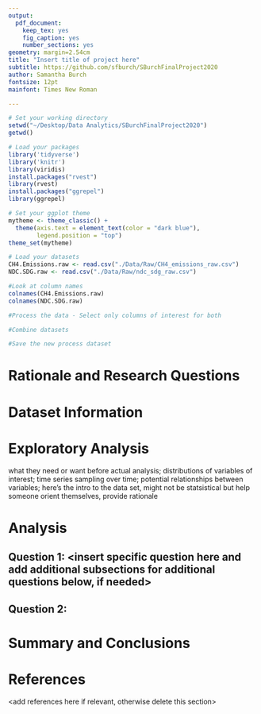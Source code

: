 ```yaml
---
output: 
  pdf_document:
    keep_tex: yes
    fig_caption: yes
    number_sections: yes
geometry: margin=2.54cm
title: "Insert title of project here"
subtitle: https://github.com/sfburch/SBurchFinalProject2020
author: Samantha Burch
fontsize: 12pt
mainfont: Times New Roman

---
```


\newpage
\tableofcontents 
\newpage
\listoftables 
\newpage
\listoffigures 
\newpage

```r
# Set your working directory
setwd("~/Desktop/Data Analytics/SBurchFinalProject2020")
getwd()

# Load your packages
library('tidyverse')
library('knitr')
library(viridis)
install.packages("rvest")
library(rvest)
install.packages("ggrepel")
library(ggrepel)

# Set your ggplot theme
mytheme <- theme_classic() +
  theme(axis.text = element_text(color = "dark blue"), 
        legend.position = "top")
theme_set(mytheme)
```

```r
# Load your datasets
CH4.Emissions.raw <- read.csv("./Data/Raw/CH4_emissions_raw.csv")
NDC.SDG.raw <- read.csv("./Data/Raw/ndc_sdg_raw.csv")

#Look at column names
colnames(CH4.Emissions.raw)
colnames(NDC.SDG.raw)

#Process the data - Select only columns of interest for both

#Combine datasets

#Save the new process dataset
```


# Rationale and Research Questions



\newpage

# Dataset Information



\newpage

# Exploratory Analysis 
what they need or want before actual analysis; distributions of variables of interest; time series sampling over time; potential relationships between variables; here's the intro to the data set, might not be statsistical but help someone orient themselves, provide rationale


\newpage

# Analysis


## Question 1: <insert specific question here and add additional subsections for additional questions below, if needed>

## Question 2: 




\newpage

# Summary and Conclusions


\newpage

# References
<add references here if relevant, otherwise delete this section> 
